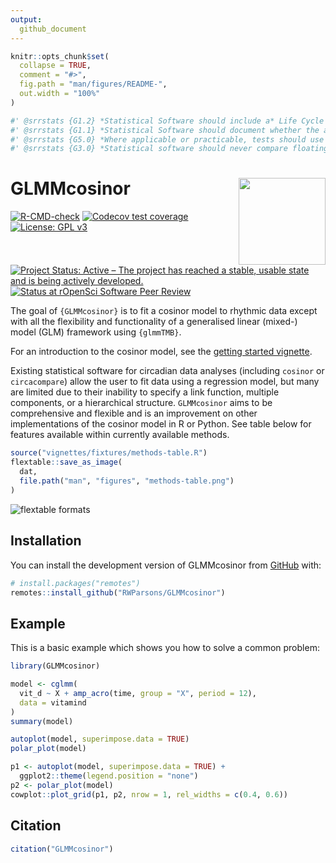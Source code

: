 ```yaml
---
output: 
  github_document
---
```


<!-- README.md is generated from README.Rmd. Please edit that file -->

```r
knitr::opts_chunk$set(
  collapse = TRUE,
  comment = "#>",
  fig.path = "man/figures/README-",
  out.width = "100%"
)
```

```r
#' @srrstats {G1.2} *Statistical Software should include a* Life Cycle Statement *describing current and anticipated future states of development.*
#' @srrstats {G1.1} *Statistical Software should document whether the algorithm(s) it implements are:* - *The first implementation of a novel algorithm*; or - *The first implementation within **R** of an algorithm which has previously been implemented in other languages or contexts*; or - *An improvement on other implementations of similar algorithms in **R***.
#' @srrstats {G5.0} *Where applicable or practicable, tests should use standard data sets with known properties (for example, the [NIST Standard Reference Datasets](https://www.itl.nist.gov/div898/strd/), or data sets provided by other widely-used R packages).*
#' @srrstats {G3.0} *Statistical software should never compare floating point numbers for equality. All numeric equality comparisons should either ensure that they are made between integers, or use appropriate tolerances for approximate equality.*
```


# GLMMcosinor <a href='https://rwparsons.github.io/GLMMcosinor/'><img src='man/figures/logo.png' align="right" height="139" /></a>

<!-- badges: start -->
[![R-CMD-check](https://github.com/RWParsons/GLMMcosinor/actions/workflows/R-CMD-check.yaml/badge.svg)](https://github.com/RWParsons/GLMMcosinor/actions/workflows/R-CMD-check.yaml)
[![Codecov test coverage](https://codecov.io/gh/RWParsons/GLMMcosinor/branch/main/graph/badge.svg)](https://app.codecov.io/gh/RWParsons/GLMMcosinor?branch=main)
[![License: GPL v3](https://img.shields.io/badge/License-GPLv3-blue.svg)](https://www.gnu.org/licenses/gpl-3.0)
[![Project Status: Active – The project has reached a stable, usable state and is being actively developed.](https://www.repostatus.org/badges/latest/active.svg)](https://www.repostatus.org/#active)
[![Status at rOpenSci Software Peer Review](https://badges.ropensci.org/603_status.svg)](https://github.com/ropensci/software-review/issues/603)
<!-- badges: end -->


The goal of `{GLMMcosinor}` is to fit a cosinor model to rhythmic data except with all the flexibility and functionality of a generalised linear (mixed-) model (GLM) framework using `{glmmTMB}`. 

For an introduction to the cosinor model, see the [getting started vignette](https://rwparsons.github.io/GLMMcosinor/articles/GLMMcosinor.html).

Existing statistical software for circadian data analyses (including `cosinor` or `circacompare`) allow the user to fit data using a regression model, but many are limited due to their inability to specify a link function, multiple components, or a hierarchical structure. `GLMMcosinor` aims to be comprehensive and flexible and is an improvement on other implementations of the cosinor model in R or Python. See table below for features available within currently available methods.

```r
source("vignettes/fixtures/methods-table.R")
flextable::save_as_image(
  dat,
  file.path("man", "figures", "methods-table.png")
)
```

<img src="man/figures/methods-table.png" width="=900px" alt="flextable formats" align="center" /> 

## Installation

You can install the development version of GLMMcosinor from [GitHub](https://github.com/) with:

``` r
# install.packages("remotes")
remotes::install_github("RWParsons/GLMMcosinor")
```

## Example

This is a basic example which shows you how to solve a common problem:

```r
library(GLMMcosinor)
```


```r
model <- cglmm(
  vit_d ~ X + amp_acro(time, group = "X", period = 12), 
  data = vitamind
)
summary(model)
```

```r
autoplot(model, superimpose.data = TRUE)
polar_plot(model)
```

```r
p1 <- autoplot(model, superimpose.data = TRUE) +
  ggplot2::theme(legend.position = "none")
p2 <- polar_plot(model)
cowplot::plot_grid(p1, p2, nrow = 1, rel_widths = c(0.4, 0.6))
```

## Citation

```r
citation("GLMMcosinor")
```
